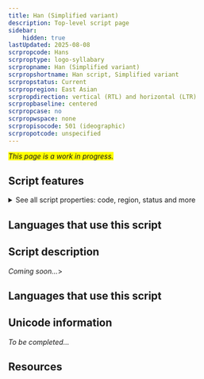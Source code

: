 ```yaml
---
title: Han (Simplified variant)
description: Top-level script page
sidebar:
    hidden: true
lastUpdated: 2025-08-08
scrpropcode: Hans
scrproptype: logo-syllabary
scrpropname: Han (Simplified variant)
scrpropshortname: Han script, Simplified variant
scrpropstatus: Current
scrpropregion: East Asian
scrpropdirection: vertical (RTL) and horizontal (LTR)
scrpropbaseline: centered
scrpropcase: no
scrpropwspace: none
scrpropisocode: 501 (ideographic)
scrpropotcode: unspecified
---
```


<span style='background-color:yellow'>_This page is a work in progress._</span>


## Script features

<details>
<summary> See all script properties: code, region, status and more</summary>
<ScriptInfo />
</details>

## Languages that use this script

<WsList script='Hans' wsMax='5' />

## Script description

_Coming soon..._>

## Languages that use this script

<WsList script='Hans' wsMax='5' />

## Unicode information

_To be completed..._

## Resources

<ScriptResources detailSummary='seemore' />

